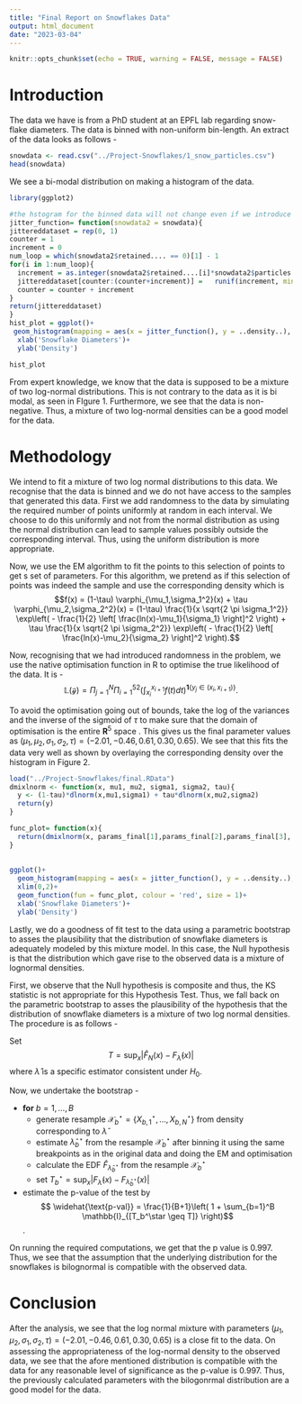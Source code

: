 ```yaml
---
title: "Final Report on Snowflakes Data"
output: html_document
date: "2023-03-04"
---
```


```r
knitr::opts_chunk$set(echo = TRUE, warning = FALSE, message = FALSE) 
```
# Introduction

The data we have is from a PhD student at an EPFL lab regarding snow-flake diameters. The data is binned with non-uniform bin-length. An extract of the data looks as follows - 


```r
snowdata <- read.csv("../Project-Snowflakes/1_snow_particles.csv")
head(snowdata)
```


We see a bi-modal distribution on making a histogram of the data.

```r
library(ggplot2)

#the hstogram for the binned data will not change even if we introduce the randomness as long as we use the same breakpoints. Thus, we do a histogram of this jittered data which is identical to the histogram we want.
jitter_function= function(snowdata2 = snowdata){
jittereddataset = rep(0, 1)
counter = 1
increment = 0
num_loop = which(snowdata2$retained.... == 0)[1] - 1
for(i in 1:num_loop){
  increment = as.integer(snowdata2$retained....[i]*snowdata2$particles.detected[i]/100)
  jittereddataset[counter:(counter+increment)] =   runif(increment, min = snowdata2$startpoint[i], max = snowdata2$endpoint[i])
  counter = counter + increment
}
return(jittereddataset)
}
hist_plot = ggplot()+
 geom_histogram(mapping = aes(x = jitter_function(), y = ..density..), breaks = c(snowdata$endpoint[1:47], 0))+
  xlab('Snowflake Diameters')+
  ylab('Density') 
```





```r
hist_plot
```

From expert knowledge, we know that the data is supposed to be a mixture of two log-normal distributions. This is  not contrary to the data as it is bi modal, as seen in FIgure 1. Furthermore, we see that the data is non-negative. Thus, a mixture of two log-normal densities can be a good model for the data.

# Methodology
We intend to fit a mixture of two log normal distributions to this data. We recognise that the data is binned and we do not have access to the samples that generated this data. First we add randomness to the data by simulating the required number of points uniformly at random in each interval. We choose to do this uniformly and not from the normal distribution as using the normal distribution can lead to sample values possibly outside the corresponding interval. Thus, using the uniform distribution is more appropriate.

Now, we use the EM algorithm to fit the points to this selection of points to get s set of parameters. For this algorithm, we pretend as if this selection of points was indeed the sample and use the corresponding density which is $$f(x) = 
(1-\tau) \varphi_{\mu_1,\sigma_1^2}(x) + \tau \varphi_{\mu_2,\sigma_2^2}(x) =
(1-\tau) \frac{1}{x \sqrt{2 \pi \sigma_1^2}} \exp\left( - \frac{1}{2} \left[ \frac{ln(x)-\mu_1}{\sigma_1} \right]^2 \right) + 
\tau \frac{1}{x \sqrt{2 \pi \sigma_2^2}} \exp\left( - \frac{1}{2} \left[ \frac{ln(x)-\mu_2}{\sigma_2} \right]^2 \right).$$

Now, recognising that we had introduced randomness in the problem, we use the native optimisation function in R to optimise the true likelihood of the data. It is -
$$\mathbb{L}(\mathcal{\vec{y}}) = \Pi_{j=1}^{N} \Pi_{i=1}^{52} \Big( \int_{x_{i}}^{x_{i+1}} f(t) dt\Big) ^{\mathbf{1}\{ y_j \in (x_i, x_{i+1}) \}}.$$

To avoid the optimisation going out of bounds, take the log of the variances and the inverse of the sigmoid of $\tau$ to make sure that the domain of optimisation is the entire $\mathbf{R}^5$ space . This gives us the final parameter values as $(\mu_1 , \mu_2 , \sigma_1 , \sigma_2,\tau) = (-2.01, -0.46, 0.61, 0.30, 0.65)$. We see that this fits the data very well as shown by overlaying the corresponding density over the histogram in Figure 2. 

```r
load("../Project-Snowflakes/final.RData")
dmixlnorm <- function(x, mu1, mu2, sigma1, sigma2, tau){
  y <- (1-tau)*dlnorm(x,mu1,sigma1) + tau*dlnorm(x,mu2,sigma2)
  return(y)
}

func_plot= function(x){
  return(dmixlnorm(x, params_final[1],params_final[2],params_final[3], params_final[4], params_final[5]))
}
  
  
ggplot()+
  geom_histogram(mapping = aes(x = jitter_function(), y = ..density..), breaks = c(snowdata$endpoint[1:47], 0))+
  xlim(0,2)+
  geom_function(fun = func_plot, colour = 'red', size = 1)+
  xlab('Snowflake Diameters')+
  ylab('Density') 
```


Lastly, we do a goodness of fit test to the data using a parametric bootstrap to asses the plausibility that the distribution of snowflake diameters is adequately modeled by this mixture model. In this case, the Null hypothesis is that the distribution which gave rise to the observed data is a mixture of lognormal densities.

First, we observe that the Null hypothesis is composite and thus, the KS statistic is not appropriate for this Hypothesis Test. Thus, we fall back on the parametric bootstrap to asses the plausibility of the hypothesis that the distribution of snowflake diameters is a mixture of two log normal densities. The procedure is as follows - 

Set $$ T = \sup_x \Big| \widehat{F}_N(x) - F_\widehat{\lambda}(x) \Big|$$ where $\widehat{\lambda}$ is a specific estimator consistent under $H_0$.

Now, we undertake the bootstrap -

* **for** $b=1,\ldots,B$ 
  - generate resample $\mathcal{X}_b^\star = \{ X_{b,1}^\star,\ldots,X_{b,N}^\star \}$ from density corresponding to $\widehat{\lambda}$
  - estimate $\widehat{\lambda}_b^\star$ from the resample $\mathcal{X}_b^\star$ after binning it using the same breakpoints as in the original data and doing the EM and optimisation
  - calculate the EDF $\widehat{F}_{\widehat{\lambda}_b^\star}$ from the resample $\mathcal{X}_b^\star$
  - set $T_b^\star = \sup_x \Big| F_\widehat{\lambda}(x) - F_{\widehat{\lambda}_b^\star}(x) \Big|$
* estimate the p-value of the test by $$ \widehat{\text{p-val}} = \frac{1}{B+1}\left( 1 + \sum_{b=1}^B \mathbb{I}_{[T_b^\star \geq T]} \right)$$.

On running the required computations, we get that the p value is 0.997. Thus, we see that the assumption that the underlying distribution for the snowflakes is bilognormal is compatible with the observed data.

# Conclusion 
After the analysis, we see that the log normal mixture with parameters $(\mu_1 , \mu_2 , \sigma_1 , \sigma_2,\tau) = (-2.01, -0.46, 0.61, 0.30, 0.65)$ is a close fit to the data. On assessing the appropriateness of the log-normal density to the observed data, we see that the afore mentioned distribution is compatible with the data for any reasonable level of significance as the p-value is 0.997. Thus, the previously calculated parameters with the bilogonrmal distribution are a good model for the data. 

